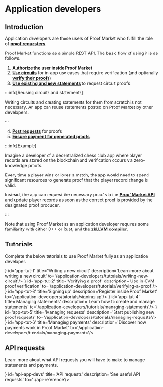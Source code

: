 
# Application developers

## Introduction

Application developers are those users of Proof Market who fulfill the role of [**proof requesters**](../glossary#proof-requester).

Proof Market functions as a simple REST API. The basic flow of using it is as follows.

1. [**Authorize the user inside Proof Market**](./tutorials/signing-up)
2. [**Use circuits**](./tutorials/writing-new-circuit) for in-app use cases that require verification (and optionally [**verify their proofs**](./tutorials/verifying-a-circuit))
3. [**Use existing and new statements**](./tutorials/managing-statements) to request circuit proofs

:::info[Reusing circuits and statements]

Writing circuits and creating statements for them from scratch is not necessary. An app can reuse statements posted on Proof Market by other developers. 

:::

4. [**Post requests**](./tutorials/managing-requests) for proofs
5. [**Ensure payment for generated proofs**](./tutorials/managing-payments)

:::info[Example]

Imagine a developer of a decentralized chess club app where player records are stored on the blockchain and verification occurs via zero-knowledge proofs.

Every time a player wins or loses a match, the app would need to spend significant resources to generate proof that the player record change is valid.

Instead, the app can request the necessary proof via the [**Proof Market API**](../api-reference) and update player records as soon as the correct proof is provided by the designated proof producer.

:::


Note that using Proof Market as an application developer requires some familiarity with either C++ or Rust, and [**the zkLLVM compiler**](../../zkllvm/overview/what-is-zkllvm).  

## Tutorials

Complete the below tutorials to use Proof Market fully as an application developer.

<CardSection>
    <Card icon={<img src={NewCircuit}/>} id='app-tut-1' title='Writing a new circuit' description='Learn more about writing a new circuit' to='/application-developers/tutorials/writing-new-circuit'/>
    <Card icon={<img src={Verify}/>} id='app-tut-2' title='Verifying a proof' description='Use in-EVM proof verification' to='/application-developers/tutorials/verifying-a-proof'/>
    <Card icon={<img src={Register}/>} id='app-tut-3' title='Signing up' description='Register inside Proof Market' to='/application-developers/tutorials/signing-up'/>
    <Card icon={<img src={Statements}/>} id='app-tut-4' title='Managing statements' description='Learn how to create and manage statements' to='/application-developers/tutorials/managing-statements'/>
    <Card icon={<img src={Request}/>} id='app-tut-5' title='Managing requests' description='Start publishing new proof requests' to='/application-developers/tutorials/managing-requests'/>
    <Card icon={<img src={Payments}/>} id='app-tut-6' title='Managing payments' description='Discover how payments work in Proof Market' to='/application-developers/tutorials/managing-payments'/>
</CardSection>


## API requests

Learn more about what API requests you will have to make to manage statements and payments.

<CardSection>
    <Card icon={<img src={API}/>} id='api-app-devs' title='API requests' description='See useful API requests' to='../api-reference'/>
</CardSection>
